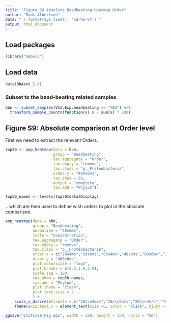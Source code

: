 ```yaml
---
title: "Figure S9 Absolute Beadbeating Heatmap Order"
author: "Mads Albertsen"
date: "`r format(Sys.time(), '%d-%m-%Y')`"
output: html_document
---
```


## Load packages
```r
library("ampvis")
```

## Load data
```r
data(DNAext_1.0)
```

### Subset to the bead-beating related samples
```r
bbn <- subset_samples(V13,Exp.beadbeating == "YES") %>%
  transform_sample_counts(function(x) x / sum(x) * 100)
```

## Figure S9: Absolute comparison at Order level
First we need to extract the relevant Orders.
```r
top50 <- amp_heatmap(data = bbn, 
                     group = "Beadbeating", 
                     tax.aggregate = "Order", 
                     tax.empty = "remove", 
                     tax.class = "p__Proteobacteria", 
                     order.y = "400s6ms", 
                     tax.show = 50, 
                     output = "complete", 
                     tax.add = "Phylum")

top50_names <- levels(top50$data$Display)
```

.. which are then used to define wich orders to plot in the absolute comparison.

```r
amp_heatmap(data = bbn,
            group = "Beadbeating",
            normalise = "40s6ms",
            scale = "Concentration",
            tax.aggregate = "Order",
            tax.empty = "remove",
            tax.class = "p__Proteobacteria",
            order.x = c("20s4ms","20s6ms","80s4ms","40s6ms","80s6ms","160s6ms","400s6ms"),
            order.y = "400s6ms",
            plot.colorscale = "log2",
            plot.breaks = c(0.3,1.0,3.0),
            scale.seq = 100,
            tax.show = top50_names, 
            tax.add = "Phylum",
            plot.theme = "clean",
            plot.text.size = 2
            ) +
    scale_x_discrete(labels = c("20s\n4m/s","20s\n6m/s","80s\n4m/s","40s\n6m/s","80s\n6m/s","160s\n6m/s","400s\n6m/s")) +
    theme(axis.text.x = element_text(size =6, color = "black", hjust = 0.4, angle = 0))
```

```r
ggsave("plots/S9_Fig.eps", width = 120, height = 150, units = "mm")
```